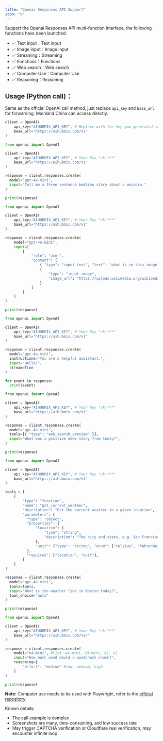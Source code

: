 ```yaml
---
title: "Openai Responses API Support"
icon: "o"
---
```


Support the Openai Responses API multi-function interface, the following functions have been launched:

- ✅ Text input：Text input
- ✅ Image input：Image input
- ✅ Streaming：Streaming
- ✅ Functions：Functions
- ✅ Web search：Web search
- ✅ Computer Use：Computer Use
- ✅ Reasoning：Reasoning

## Usage (Python call)：

Same as the official OpenAI call method, just replace `api_key` and `base_url` for forwarding.
Mainland China can access directly.

```py
client = OpenAI(
    api_key="AIHUBMIX_API_KEY", # Replace with the key you generated in AiHubMix
    base_url="https://aihubmix.com/v1"
)
```

<CodeGroup>

```py Text input
from openai import OpenAI

client = OpenAI(
    api_key="AIHUBMIX_API_KEY", # Your Key "sk-***"
    base_url="https://aihubmix.com/v1"
)

response = client.responses.create(
  model="gpt-4o-mini",
  input="Tell me a three sentence bedtime story about a unicorn."
)

print(response)
```


```py Image input
from openai import OpenAI

client = OpenAI(
    api_key="AIHUBMIX_API_KEY", # Your Key "sk-***"
    base_url="https://aihubmix.com/v1"
)

response = client.responses.create(
    model="gpt-4o-mini",
    input=[
        {
            "role": "user",
            "content": [
                { "type": "input_text", "text": "what is in this image?" },
                {
                    "type": "input_image",
                    "image_url": "https://upload.wikimedia.org/wikipedia/commons/thumb/d/dd/Gfp-wisconsin-madison-the-nature-boardwalk.jpg/2560px-Gfp-wisconsin-madison-the-nature-boardwalk.jpg"
                }
            ]
        }
    ]
)

print(response)
```


```py Streaming
from openai import OpenAI

client = OpenAI(
    api_key="AIHUBMIX_API_KEY", # Your Key "sk-***"
    base_url="https://aihubmix.com/v1"
)

response = client.responses.create(
  model="gpt-4o-mini",
  instructions="You are a helpful assistant.",
  input="Hello!",
  stream=True
)

for event in response:
  print(event)
```


```py Web search
from openai import OpenAI

client = OpenAI(
    api_key="AIHUBMIX_API_KEY", # Your Key "sk-***"
    base_url="https://aihubmix.com/v1"
)

response = client.responses.create(
  model="gpt-4o-mini",
  tools=[{ "type": "web_search_preview" }],
  input="What was a positive news story from today?",
)

print(response)
```


```py Functions
from openai import OpenAI

client = OpenAI(
    api_key="AIHUBMIX_API_KEY", # Your Key "sk-***"
    base_url="https://aihubmix.com/v1"
)

tools = [
    {
        "type": "function",
        "name": "get_current_weather",
        "description": "Get the current weather in a given location",
        "parameters": {
          "type": "object",
          "properties": {
              "location": {
                  "type": "string",
                  "description": "The city and state, e.g. San Francisco, CA",
              },
              "unit": {"type": "string", "enum": ["celsius", "fahrenheit"]},
          },
          "required": ["location", "unit"],
        }
    }
]

response = client.responses.create(
  model="gpt-4o-mini",
  tools=tools,
  input="What is the weather like in Boston today?",
  tool_choice="auto"
)

print(response)
```


```py Reasoning
from openai import OpenAI

client = OpenAI(
    api_key="AIHUBMIX_API_KEY", # Your Key "sk-***"
    base_url="https://aihubmix.com/v1/"
)

response = client.responses.create(
    model="o4-mini", #list：o4-mini, o3-mini, o3, o1
    input="How much wood would a woodchuck chuck?",
    reasoning={
        "effort": "medium" #low, medium, high
    }
)

print(response)
```

</CodeGroup>

**Note:**
Computer use needs to be used with Playwright, refer to the [official repository](https://github.com/openai/openai-cua-sample-app)

Known details:

- The call example is complex
- Screenshots are many, time-consuming, and low success rate
- May trigger CAPTCHA verification or Cloudflare real verification, may encounter infinite loop